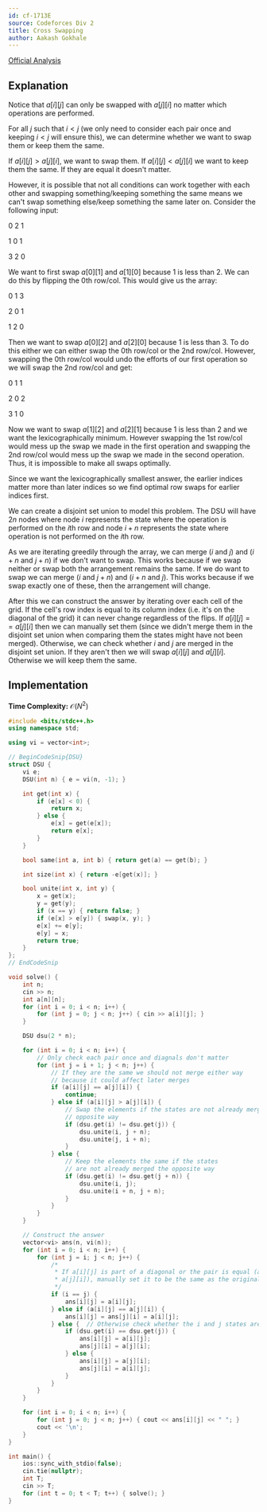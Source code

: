 ```yaml
---
id: cf-1713E
source: Codeforces Div 2
title: Cross Swapping
author: Aakash Gokhale
---
```


[Official Analysis](https://codeforces.com/blog/entry/105419)

## Explanation

Notice that $a[i][j]$ can only be swapped with $a[j][i]$ no matter which operations are performed.

For all $j$ such that $i < j$ (we only need to consider each pair once and keeping $i < j$ will ensure this), we can determine whether we want to swap them or keep them the same.

If $a[i][j] > a[j][i]$, we want to swap them. If $a[i][j] < a[j][i]$ we want to keep them the same. If they are equal it doesn't matter.

However, it is possible that not all conditions can work together with each other and swapping something/keeping something the same means we can't swap something else/keep something the same later on.
Consider the following input:

$0$ $2$ $1$

$1$ $0$ $1$

$3$ $2$ $0$

We want to first swap $a[0][1]$ and $a[1][0]$ because $1$ is less than $2$. We can do this by flipping the $0$th row/col. This would give us the array:

$0$ $1$ $3$

$2$ $0$ $1$

$1$ $2$ $0$

Then we want to swap $a[0][2]$ and $a[2][0]$ because $1$ is less than $3$. To do this either we can either swap the $0$th row/col or the $2$nd row/col. However, swapping the $0$th row/col would undo the efforts of our first operation so we will swap the $2$nd row/col and get:

$0$ $1$ $1$

$2$ $0$ $2$

$3$ $1$ $0$

Now we want to swap $a[1][2]$ and $a[2][1]$ because $1$ is less than $2$ and we want the lexicographically minimum. However swapping the $1$st row/col would mess up the swap we made in the first operation and swapping the $2$nd row/col would mess up the swap we made in the second operation.
Thus, it is impossible to make all swaps optimally.

Since we want the lexicographically smallest answer, the earlier indices matter more than later indices so we find optimal row swaps for earlier indices first.

We can create a disjoint set union to model this problem. The DSU will have $2n$ nodes where node $i$ represents the state where the operation is performed on the $i$th row and node $i + n$ represents the state where operation is not performed on the $i$th row.

As we are iterating greedily through the array, we can merge ($i$ and $j$) and ($i + n$ and $j + n$) if we don't want to swap. This works because if we swap neither or swap both the arrangement remains the same.
If we do want to swap we can merge ($i$ and $j + n$) and ($i + n$ and $j$). This works because if we swap exactly one of these, then the arrangement will change.

After this we can construct the answer by iterating over each cell of the grid. If the cell's row index is equal to its column index (i.e. it's on the diagonal of the grid) it can never change regardless of the flips. If $a[i][j] == a[j][i]$ then we can manually set them (since we didn't merge them in the disjoint set union when comparing them the states might have not been merged). Otherwise, we can check whether $i$ and $j$ are merged in the disjoint set union. If they aren't then we will swap $a[i][j]$ and $a[j][i]$. Otherwise we will keep them the same.

## Implementation

**Time Complexity:** $\mathcal{O}(N^2)$

<LanguageSection>

<CPPSection>

```cpp
#include <bits/stdc++.h>
using namespace std;

using vi = vector<int>;

// BeginCodeSnip{DSU}
struct DSU {
	vi e;
	DSU(int n) { e = vi(n, -1); }

	int get(int x) {
		if (e[x] < 0) {
			return x;
		} else {
			e[x] = get(e[x]);
			return e[x];
		}
	}

	bool same(int a, int b) { return get(a) == get(b); }

	int size(int x) { return -e[get(x)]; }

	bool unite(int x, int y) {
		x = get(x);
		y = get(y);
		if (x == y) { return false; }
		if (e[x] > e[y]) { swap(x, y); }
		e[x] += e[y];
		e[y] = x;
		return true;
	}
};
// EndCodeSnip

void solve() {
	int n;
	cin >> n;
	int a[n][n];
	for (int i = 0; i < n; i++) {
		for (int j = 0; j < n; j++) { cin >> a[i][j]; }
	}

	DSU dsu(2 * n);

	for (int i = 0; i < n; i++) {
		// Only check each pair once and diagnals don't matter
		for (int j = i + 1; j < n; j++) {
			// If they are the same we should not merge either way
			// because it could affect later merges
			if (a[i][j] == a[j][i]) {
				continue;
			} else if (a[i][j] > a[j][i]) {
				// Swap the elements if the states are not already merged the
				// opposite way
				if (dsu.get(i) != dsu.get(j)) {
					dsu.unite(i, j + n);
					dsu.unite(j, i + n);
				}
			} else {
				// Keep the elements the same if the states
				// are not already merged the opposite way
				if (dsu.get(i) != dsu.get(j + n)) {
					dsu.unite(i, j);
					dsu.unite(i + n, j + n);
				}
			}
		}
	}

	// Construct the answer
	vector<vi> ans(n, vi(n));
	for (int i = 0; i < n; i++) {
		for (int j = i; j < n; j++) {
			/*
			 * If a[i][j] is part of a diagonal or the pair is equal (a[i][j] ==
			 * a[j][i]), manually set it to be the same as the original array
			 */
			if (i == j) {
				ans[i][j] = a[i][j];
			} else if (a[i][j] == a[j][i]) {
				ans[i][j] = ans[j][i] = a[i][j];
			} else {  // Otherwise check whether the i and j states are merged
				if (dsu.get(i) == dsu.get(j)) {
					ans[i][j] = a[i][j];
					ans[j][i] = a[j][i];
				} else {
					ans[i][j] = a[j][i];
					ans[j][i] = a[i][j];
				}
			}
		}
	}

	for (int i = 0; i < n; i++) {
		for (int j = 0; j < n; j++) { cout << ans[i][j] << " "; }
		cout << '\n';
	}
}

int main() {
	ios::sync_with_stdio(false);
	cin.tie(nullptr);
	int T;
	cin >> T;
	for (int t = 0; t < T; t++) { solve(); }
}
```

</CPPSection>

</LanguageSection>
